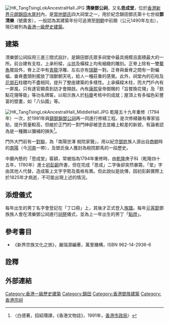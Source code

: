 [[File:HK_TangTsingLokAncestralHall.JPG|thumb]]
'''清樂鄧公祠'''，又名'''思成堂'''，位於[[香港|香港]][[新界|新界]][[元朗|元朗]][[錦田|錦田]][[水尾村|水尾村]]內，是[[香港鄧族|當地鄧氏]]四大祠堂之一，用於紀念錦田鄧氏第十七世祖'''鄧清樂'''（號廣舍），一般認為其建築年份可追溯至[[明朝|明朝]]中前期（公元1490年左右），現已被列為[[香港一級歷史建築|香港一級歷史建築]]。

==建築==
清樂鄧公祠採用三進三間式設計，是錦田鄧氏眾多祠堂中最具規模且面積最大的一所。前台建有支柱，上承桁樑，[[斗拱|斗拱]]及橫樑上均有細緻的雕刻。正脊上除有一雙[[鰲魚|鰲魚]]擺設外，脊上正中有[[青龍|青龍]]浮雕、左右亦有[[瑞獸|瑞獸]]一對。正脊與垂脊之間有一對蝙蝠，垂脊盡頭則擺放了瑞獸朝天吼，給人一種莊重的感覺。此外，祠堂內的石柱及[[花崗石|花崗石]]柱礎均不盡相同，提升了整座建築的多樣性。上承橫樑木柱，而大門戶內有一屏風，只有達官顯貴到訪才會開啟。內有[[康熙|康熙]]皇帝御賜的「旨嘗換花翎」及「欽點花翎等衛」等功名牌匾，以昭示族人於[[科舉|科舉]]考核中的成就；屋頂上有多幅色彩豐富的壁畫，如「八仙圖」等。

[[File:HK_TangTsingLokAncestralHall_MiddleHall.JPG|thumb]]
乾隆五十九年重修（1794年）一次，於1981年與[[鎮銳鋗鄧公祠|鎮銳鋗鄧公祠]]再一同進行修繕工程。是次修繕雖有專家協助，提升質量較高，但繒於正門的一對門神卻被塗去並繪上較差的新貌，有論者認為是一種難以彌補的損失<ref>〈白德著，招紹瓚譯，《香港文物誌》，1991年，[[香港市政局|香港市政局]]〉</ref>。

門外大門前有一[[對聯|對聯]]，為「南陽世澤 稅院家聲」，用以紀念[[鄧姓|鄧姓]]族人源出自[[商朝|商朝]]時的[[南陽|南陽]]（今[[河南|河南]]一帶），及鄧氏後人獲封為稅院郡馬的一段歷史。

中廳內懸的「思成堂」匾額，常被指為1794年重修時，由[[乾隆|乾隆]]庚子科（乾隆四十五年，1780年）進士[[初彭齡|初彭齡]]所書，但在完成「思成」二字後卻突然暴斃，「堂」字由其他人代替，造成匾上文字字勢及風格有異。但此說似是訛傳，因初彭齡實際上於1825年才病逝，不可能出現上述的情況。

==添燈儀式==
每年出生的男丁名字會登記在「丁口冊」上，其後才正式登入[[族譜|族譜]]。每年[[元宵節_(華人)|元宵節]]鄧族族人會在清樂鄧公祠進行[[祠祭|祠祭]]儀式，並為上一年出生的男丁「[[元宵點燈|點燈]]」。

==參考書目==
* 《新界宗族文化之旅》，嚴瑞源編著，萬里機構，ISBN 962-14-2936-6

==詮釋==
<div class="references-small">
<references />
</div>

==外部連結==

{{香港一級歷史建築}}

[[Category:香港一級歷史建築|Category:香港一級歷史建築]]
[[Category:錦田|Category:錦田]]
[[Category:香港鄧族建築|Category:香港鄧族建築]]
[[Category:香港宗祠|Category:香港宗祠]]